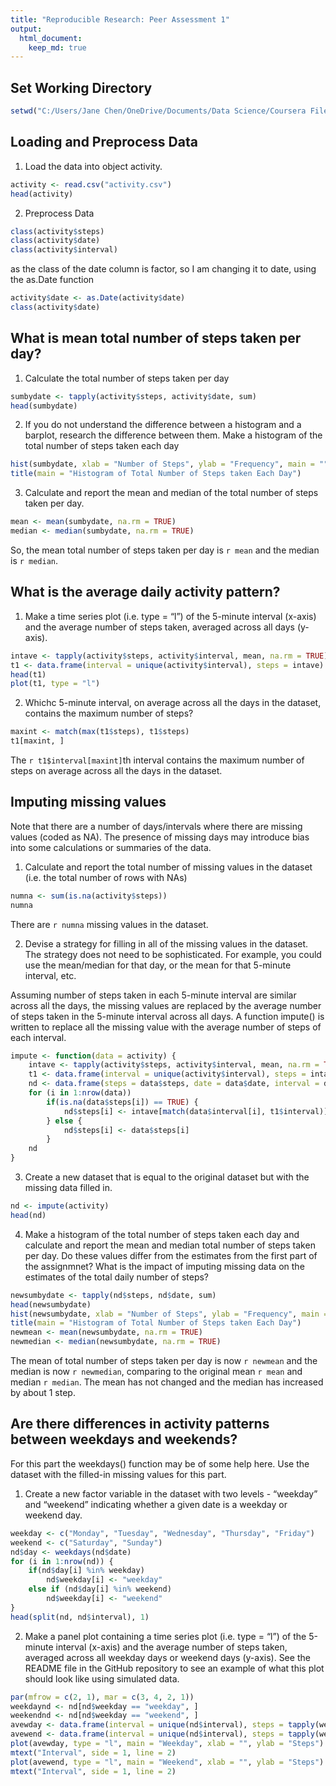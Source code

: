 ---
title: "Reproducible Research: Peer Assessment 1"
output:
  html_document:
    keep_md: true
---

## Set Working Directory
```{r}
setwd("C:/Users/Jane Chen/OneDrive/Documents/Data Science/Coursera Files/Course 05 Reproducible Research/week2")
```

## Loading and Preprocess Data
1. Load the data into object activity. 
```{r}
activity <- read.csv("activity.csv")
head(activity)
```
2. Preprocess Data
```{r}
class(activity$steps)
class(activity$date)
class(activity$interval)
```
as the class of the date column is factor, so I am changing it to date, using the as.Date function
```{r}
activity$date <- as.Date(activity$date)
class(activity$date)
```

## What is mean total number of steps taken per day? 
1. Calculate the total number of steps taken per day
```{r}
sumbydate <- tapply(activity$steps, activity$date, sum)
head(sumbydate)
```
2. If you do not understand the difference between a histogram and a barplot, research the difference between them. Make a histogram of the total number of steps taken each day
```{r}
hist(sumbydate, xlab = "Number of Steps", ylab = "Frequency", main = "")
title(main = "Histogram of Total Number of Steps taken Each Day")
```

3. Calculate and report the mean and median of the total number of steps taken per day. 
```{r}
mean <- mean(sumbydate, na.rm = TRUE)
median <- median(sumbydate, na.rm = TRUE)
```
So, the mean total number of steps taken per day is `r mean` and the median is `r median`. 

## What is the average daily activity pattern?
1. Make a time series plot (i.e. type = "l") of the 5-minute interval (x-axis) and the average number of steps taken, averaged across all days (y-axis). 
```{r}
intave <- tapply(activity$steps, activity$interval, mean, na.rm = TRUE)
t1 <- data.frame(interval = unique(activity$interval), steps = intave)
head(t1)
plot(t1, type = "l")
```

2. Whichc 5-minute interval, on average across all the days in the dataset, contains the maximum number of steps?
```{r}
maxint <- match(max(t1$steps), t1$steps)
t1[maxint, ]
```
The `r t1$interval[maxint]`th interval contains the maximum number of steps on average across all the days in the dataset. 

## Imputing missing values
Note that there are a number of days/intervals where there are missing values (coded as NA). The presence of missing days may introduce bias into some calculations or summaries of the data. 

1. Calculate and report the total number of missing values in the dataset (i.e. the total number of rows with NAs)
```{r}
numna <- sum(is.na(activity$steps))
numna
```
There are `r numna` missing values in the dataset. 

2. Devise a strategy for filling in all of the missing values in the dataset. The strategy does not need to be sophisticated. For example, you could use the mean/median for that day, or the mean for that 5-minute interval, etc. 

Assuming number of steps taken in each 5-minute interval are similar across all the days, the missing values are replaced by the average number of steps taken in the 5-minute interval across all days. A function impute() is written to replace all the missing value with the average number of steps of each interval. 
```{r}
impute <- function(data = activity) {
    intave <- tapply(activity$steps, activity$interval, mean, na.rm = TRUE)
    t1 <- data.frame(interval = unique(activity$interval), steps = intave)
    nd <- data.frame(steps = data$steps, date = data$date, interval = data$interval)
    for (i in 1:nrow(data))
        if(is.na(data$steps[i]) == TRUE) {
            nd$steps[i] <- intave[match(data$interval[i], t1$interval)]
        } else {
            nd$steps[i] <- data$steps[i]
        }
    nd
}
```

3. Create a new dataset that is equal to the original dataset but with the missing data filled in. 
```{r}
nd <- impute(activity)
head(nd)
```

4. Make a histogram of the total number of steps taken each day and calculate and report the mean and median total number of steps taken per day. Do these values differ from the estimates from the first part of the assignmnet? What is the impact of imputing missing data on the estimates of the total daily number of steps? 
```{r}
newsumbydate <- tapply(nd$steps, nd$date, sum)
head(newsumbydate)
hist(newsumbydate, xlab = "Number of Steps", ylab = "Frequency", main = "")
title(main = "Histogram of Total Number of Steps taken Each Day")
newmean <- mean(newsumbydate, na.rm = TRUE)
newmedian <- median(newsumbydate, na.rm = TRUE)
```
The mean of total number of steps taken per day is now `r newmean` and the median is now `r newmedian`, comparing to the original mean `r mean` and median `r median`. The mean has not changed and the median has increased by about 1 step. 


## Are there differences in activity patterns between weekdays and weekends? 
For this part the weekdays() function may be of some help here. Use the dataset with the filled-in missing values for this part. 

1. Create a new factor variable in the dataset with two levels - "weekday" and "weekend" indicating whether a given date is a weekday or weekend day. 
```{r}
weekday <- c("Monday", "Tuesday", "Wednesday", "Thursday", "Friday")
weekend <- c("Saturday", "Sunday")
nd$day <- weekdays(nd$date)
for (i in 1:nrow(nd)) {
    if(nd$day[i] %in% weekday)
        nd$weekday[i] <- "weekday"
    else if (nd$day[i] %in% weekend)
        nd$weekday[i] <- "weekend"
}
head(split(nd, nd$interval), 1)
```

2. Make a panel plot containing a time series plot (i.e. type = "l") of the 5-minute interval (x-axis) and the average number of steps taken, averaged across all weekday days or weekend days (y-axis). See the README file in the GitHub repository to see an example of what this plot should look like using simulated data. 
```{r}
par(mfrow = c(2, 1), mar = c(3, 4, 2, 1))
weekdaynd <- nd[nd$weekday == "weekday", ]
weekendnd <- nd[nd$weekday == "weekend", ]
avewday <- data.frame(interval = unique(nd$interval), steps = tapply(weekdaynd$steps, weekdaynd$interval, mean, na.rm = TRUE))
avewend <- data.frame(interval = unique(nd$interval), steps = tapply(weekendnd$steps, weekendnd$interval, mean, na.rm = TRUE))
plot(avewday, type = "l", main = "Weekday", xlab = "", ylab = "Steps")
mtext("Interval", side = 1, line = 2)
plot(avewend, type = "l", main = "Weekend", xlab = "", ylab = "Steps")
mtext("Interval", side = 1, line = 2)
```